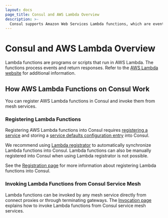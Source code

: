 ```yaml
---
layout: docs
page_title: Consul and AWS Lambda Overview
description: >-
  Consul supports Amazon Web Services Lambda functions, which are event-driven programs and scripts. Learn about Consul's requirements for registering and invoking AWS Lambda functions in your service mesh.
---
```


# Consul and AWS Lambda Overview

Lambda functions are programs or scripts that run in AWS Lambda. The functions process events and return responses. Refer to the [AWS Lambda website](https://aws.amazon.com/lambda/) for additional information.

## How AWS Lambda Functions on Consul Work

You can register AWS Lambda functions in Consul and invoke them from mesh services.
### Registering Lambda Functions

Registering AWS Lambda functions into Consul requires [registering a service](/docs/discovery/services)
and storing a [service defaults configuration entry](/docs/connect/config-entries/service-defaults)
into Consul.

We recommend using [Lambda registrator](https://github.com/hashicorp/terraform-aws-consul-lambda-registrator)
to automatically synchronize Lambda functions into Consul. Lambda functions can
also be manually registered into Consul when using Lambda registrator is not possible.

See the [Registration page](/docs/lambda/registration) for more information
about registering Lambda functions into Consul.

### Invoking Lambda Functions from Consul Service Mesh

Lambda functions can be invoked by any mesh service directly from connect proxies or
through terminating gateways. The [Invocation page](/docs/lambda/invocation)
explains how to invoke Lambda functions from Consul service mesh services.
